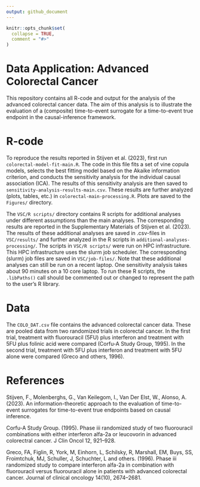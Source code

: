 ```yaml
---
output: github_document
---
```


<!-- README.md is generated from README.Rmd. Please edit that file -->

```r
knitr::opts_chunk$set(
  collapse = TRUE,
  comment = "#>"
)
```

# Data Application: Advanced Colorectal Cancer

<!-- badges: start -->
<!-- badges: end -->

This repository contains all R-code and output for the analysis of the advanced
colorectal cancer data. The aim of this analysis is to illustrate the evaluation
of a (composite) time-to-event surrogate for a time-to-event true endpoint in
the causal-inference framework.

# R-code

To reproduce the results reported in Stijven et al. (2023), first run
`colorectal-model-fit-main.R`. The code in this file fits a set of vine copula
models, selects the best fitting model based on the Akaike information
criterion, and conducts the sensitivity analysis for the individual causal
association (ICA). The results of this sensitivity analysis are then saved to
`sensitivity-analysis-results-main.csv`. These results are further analyzed
(plots, tables, etc.) in `colorectal-main-processing.R`. Plots are saved to the
`Figures/` directory.

The `VSC/R scripts/` directory contains R scripts for additional analyses under
different assumptions than the main analyses. The corresponding results are
reported in the Supplementary Materials of Stijven et al. (2023). The results of
these additional analyses are saved in .csv-files in `VSC/results/` and further
analyzed in the R scripts in `additional-analyses-processing/`. The scripts in
`VSC/R scripts/` were run on HPC infrastructure. This HPC infrastructure uses
the slurm job scheduler. The corresponding (slurm) job files are saved in
`VSC/job-files/`. Note that these additional analyses can still be run on a
recent laptop. One sensitivity analysis takes about 90 minutes on a 10 core
laptop. To run these R scripts, the `.libPaths()` call should be commented out
or changed to represent the path to the user's R library.

# Data

The `COLO_DAT.csv` file contains the advanced colorectal cancer data. These are
pooled data from two randomized trials in colorectal cancer. In the first trial,
treatment with fluorouracil (5FU) plus interferon and treatment with 5FU plus
folinic acid were compared (Corfu-A Study Group, 1995). In the second trial,
treatment with 5FU plus interferon and treatment with 5FU alone were compared
(Greco and others, 1996). 

# References

Stijven, F., Molenberghs, G., Van Keilegom, I., Van Der Elst, W., Alonso, A.  (2023). An information-theoretic approach to the evaluation of time-to-event surrogates for time-to-event true endpoints based on causal inference.

Corfu-A Study Group. (1995). Phase iii randomized study of two fluorouracil combinations
with either interferon alfa-2a or leucovorin in advanced colorectral cancer. J Clin Oncol 12,
921–928.

Greco, FA, Figlin, R, York, M, Einhorn, L, Schilsky, R, Marshall, EM, Buys, SS,
Froimtchuk, MJ, Schuller, J, Schuchter, L and others. (1996). Phase iii randomized
study to compare interferon alfa-2a in combination with fluorouracil versus fluorouracil alone in patients with advanced colorectal cancer. Journal of clinical oncology 14(10), 2674–2681.


